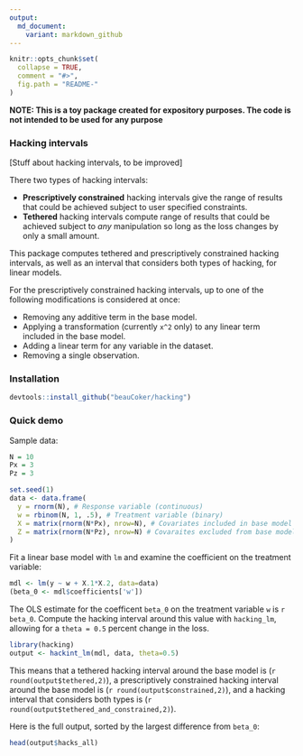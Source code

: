 ```yaml
---
output:
  md_document:
    variant: markdown_github
---
```


<!-- README.md is generated from README.Rmd. Please edit that file -->

```r
knitr::opts_chunk$set(
  collapse = TRUE,
  comment = "#>",
  fig.path = "README-"
)
```

**NOTE: This is a toy package created for expository purposes. The code is not intended to be used for any purpose**

### Hacking intervals

[Stuff about hacking intervals, to be improved]

There two types of hacking intervals:

* **Prescriptively constrained** hacking intervals give the range of results that could be achieved subject to user specified constraints.
* **Tethered** hacking intervals compute range of results that could be achieved subject to *any* manipulation so long as the loss changes by only a small amount. 

This package computes tethered and prescriptively constrained hacking intervals, as well as an interval that considers both types of hacking, for linear models. 

For the prescriptively constrained hacking intervals, up to one of the following modifications is considered at once:

* Removing any additive term in the base model.
* Applying a transformation (currently `x^2` only) to any linear term included in the base model. 
* Adding a linear term for any variable in the dataset. 
* Removing a single observation.

### Installation

```r
devtools::install_github("beauCoker/hacking")
```
  
### Quick demo

Sample data:

```r
N = 10
Px = 3
Pz = 3

set.seed(1)
data <- data.frame(
  y = rnorm(N), # Response variable (continuous)
  w = rbinom(N, 1, .5), # Treatment variable (binary)
  X = matrix(rnorm(N*Px), nrow=N), # Covariates included in base model
  Z = matrix(rnorm(N*Pz), nrow=N) # Covaraites excluded from base model
)
```

Fit a linear base model with `lm` and examine the coefficient on the treatment variable:

```r
mdl <- lm(y ~ w + X.1*X.2, data=data)
(beta_0 <- mdl$coefficients['w'])
```

The OLS estimate for the coefficent `beta_0` on the treatment variable `w` is `r beta_0`. Compute the hacking interval around this value with `hacking_lm`, allowing for a `theta = 0.5` percent change in the loss. 

```r
library(hacking)
output <- hackint_lm(mdl, data, theta=0.5)
```

This means that a tethered hacking interval around the base model is (`r round(output$tethered,2)`), a prescriptively constrained hacking interval around the base model is (`r round(output$constrained,2)`), and a hacking interval that considers both types is (`r round(output$tethered_and_constrained,2)`).

Here is the full output, sorted by the largest difference from `beta_0`:

```r
head(output$hacks_all)
```

